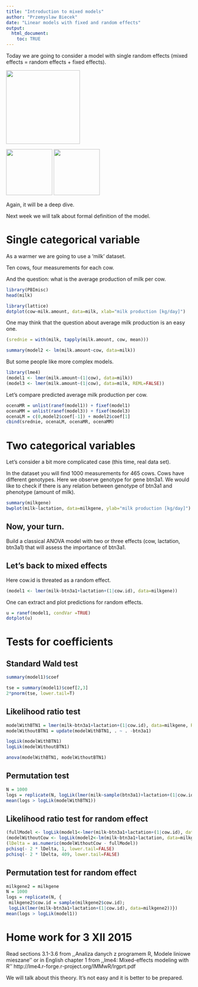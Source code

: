 ```yaml
---
title: "Introduction to mixed models"
author: "Przemyslaw Biecek"
date: "Linear models with fixed and random effects"
output: 
  html_document:
    toc: TRUE
---
```


Today we are going to consider a model with single random effects (mixed effects = random effects + fixed effects).

<img width="200px" src="mm1.png">

<img width="125px" src="mm2.png">
<img width="125px" src="mm3.png">

Again, it will be a deep dive.

Next week we will talk about formal definition of the model.

# Single categorical variable

As a warmer we are going to use a 'milk' dataset. 

Ten cows, four measurements for each cow. 

And the question: what is the average production of milk per cow.

```r
library(PBImisc)
head(milk)

library(lattice)
dotplot(cow~milk.amount, data=milk, xlab="milk production [kg/day]")
```

One may think that the question about average milk production is an easy one.

```r
(srednie = with(milk, tapply(milk.amount, cow, mean)))

summary(model2 <- lm(milk.amount~cow, data=milk))
```

But some people like more complex models.

```r
library(lme4)
(model1 <- lmer(milk.amount~(1|cow), data=milk))
(model3 <- lmer(milk.amount~(1|cow), data=milk, REML=FALSE))
```

Let's compare predicted average milk production per cow.

```r
ocenaMR = unlist(ranef(model1)) + fixef(model1)
ocenaMM = unlist(ranef(model3)) + fixef(model3)
ocenaLM = c(0,model2$coef[-1]) + model2$coef[1]
cbind(srednie, ocenaLM, ocenaMR, ocenaMM)
```

# Two categorical variables

Let's consider a bit more complicated case (this time, real data set).

In the dataset you will find 1000 measurements for 465 cows. Cows have different genotypes. Here we observe genotype for gene btn3a1.
We would like to check if there is any relation between genotype of btn3a1 and phenotype (amount of milk).

```r
summary(milkgene)
bwplot(milk~lactation, data=milkgene, ylab="milk production [kg/day]")
```

## Now, your turn.

Build a classical ANOVA model with two or three effects (cow, lactation, btn3a1) that will assess the importance of btn3a1.

## Let's back to mixed effects

Here cow.id is threated as a random effect.

```r
(model1 <- lmer(milk~btn3a1+lactation+(1|cow.id), data=milkgene))
```

One can extract and plot predictions for random effects.

```r
u = ranef(model1, condVar =TRUE)
dotplot(u)
```

# Tests for coefficients

## Standard Wald test

```r
summary(model1)$coef

tse = summary(model1)$coef[2,3]
2*pnorm(tse, lower.tail=T)
```

## Likelihood ratio test

```r
modelWithBTN1 = lmer(milk~btn3a1+lactation+(1|cow.id), data=milkgene, REML=F)
modelWithoutBTN1 = update(modelWithBTN1, . ~ . -btn3a1)

logLik(modelWithBTN1)
logLik(modelWithoutBTN1)

anova(modelWithBTN1, modelWithoutBTN1)
```

## Permutation test

```r
N = 1000
logs = replicate(N, logLik(lmer(milk~sample(btn3a1)+lactation+(1|cow.id), data=milkgene, REML=FALSE)))
mean(logs > logLik(modelWithBTN1))
```

## Likelihood ratio test for random effect

```r
(fullModel <- logLik(model1<-lmer(milk~btn3a1+lactation+(1|cow.id), data=milkgene)))
(modelWithoutCow <- logLik(model2<-lm(milk~btn3a1+lactation, data=milkgene)))
(lDelta = as.numeric(modelWithoutCow - fullModel))
pchisq(- 2 * lDelta, 1, lower.tail=FALSE)
pchisq(- 2 * lDelta, 409, lower.tail=FALSE)
```

## Permutation test for random effect

```r
milkgene2 = milkgene
N = 1000
logs = replicate(N, {
 milkgene2$cow.id = sample(milkgene2$cow.id);
 logLik(lmer(milk~btn3a1+lactation+(1|cow.id), data=milkgene2))})
mean(logs > logLik(model1))

```


# Home work for 3 XII 2015

Read sections 3.1-3.6 from ,,Analiza danych z programem R, Modele liniowe mieszane'' or in English chapter 1 from ,,lme4: Mixed-effects modeling with R'' http://lme4.r-forge.r-project.org/lMMwR/lrgprt.pdf 

We will talk about this theory. It's not easy and it is better to be prepared.

